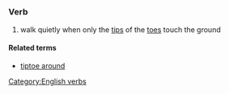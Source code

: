 =={{en}}==
===Verb===
# walk quietly when only the [[tip]]s of the [[toe]]s touch the ground

====Related terms====
* [[tiptoe around]]
[[Category:English verbs]]